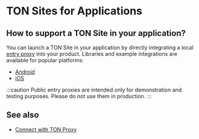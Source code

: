 
# TON Sites for Applications

## How to support a TON Site in your application?

You can launch a TON Site in your application by directly integrating a local [entry proxy](/v3/guidelines/web3/ton-proxy-sites/running-your-own-ton-proxy#running-an-entry-proxy) into your product.
Libraries and example integrations are available for popular platforms:

- [Android](https://github.com/andreypfau/tonutils-proxy-android-example)
- [iOS](https://github.com/ton-blockchain/ton-proxy-swift)

:::caution
Public entry proxies are intended only for demonstration and testing purposes. Please do not use them in production.
:::

## See also

- [Connect with TON Proxy](/v3/guidelines/web3/ton-proxy-sites/connect-with-ton-proxy)

<Feedback />
